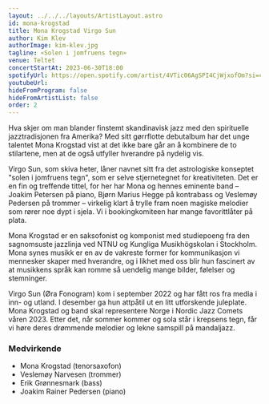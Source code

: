 ```yaml
---
layout: ../../../layouts/ArtistLayout.astro
id: mona-krogstad
title: Mona Krogstad Virgo Sun
author: Kim Klev
authorImage: kim-klev.jpg
tagline: «Solen i jomfruens tegn»
venue: Teltet
concertStartAt: 2023-06-30T18:00
spotifyUrl: https://open.spotify.com/artist/4VTic06AgSPI4CjWjxofOm?si=c5ea37f8b9614229
youtubeUrl:
hideFromProgram: false
hideFromArtistList: false
order: 2
---
```


Hva skjer om man blander finstemt skandinavisk jazz med den spirituelle jazztradisjonen fra Amerika? Med sitt gørrflotte debutalbum har det unge talentet Mona Krogstad vist at det ikke bare går an å kombinere de to stilartene, men at de også utfyller hverandre på nydelig vis.

Virgo Sun, som skiva heter, låner navnet sitt fra det astrologiske konseptet "solen i jomfruens tegn", som er selve stjernetegnet for kreativiteten. Det er en fin og treffende tittel, for her har Mona og hennes eminente band – Joakim Petersen på piano, Bjørn Marius Hegge på kontrabass og Veslemøy Pedersen på trommer – virkelig klart å trylle fram noen magiske melodier som rører noe dypt i sjela. Vi i bookingkomiteen har mange favorittlåter på plata.

Mona Krogstad er en saksofonist og komponist med studiepoeng fra den sagnomsuste jazzlinja ved NTNU og Kungliga Musikhögskolan i Stockholm. Mona synes musikk er en av de vakreste former for kommunikasjon vi mennesker skaper med hverandre, og i likhet med oss blir hun fascinert av at musikkens språk kan romme så uendelig mange bilder, følelser og stemninger.

Virgo Sun (Øra Fonogram) kom i september 2022 og har fått ros fra media i inn- og utland. I desember ga hun attpåtil ut en litt utforskende juleplate. Mona Krogstad og band skal representere Norge i Nordic Jazz Comets våren 2023. Etter det, når sommer kommer og sola står i krepsens tegn, får vi høre deres drømmende melodier og lekne samspill på mandaljazz.

### Medvirkende

- Mona Krogstad (tenorsaxofon)
- Veslemøy Narvesen (trommer)
- Erik Grønnesmark (bass)
- Joakim Rainer Pedersen (piano)
